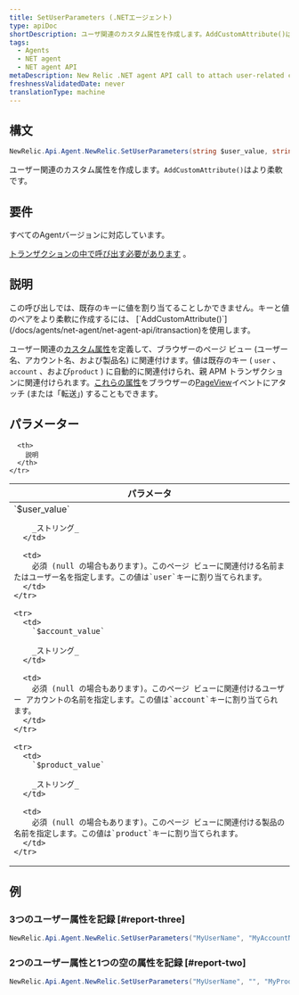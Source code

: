```yaml
---
title: SetUserParameters (.NETエージェント)
type: apiDoc
shortDescription: ユーザ関連のカスタム属性を作成します。AddCustomAttribute()はより柔軟性があります。
tags:
  - Agents
  - NET agent
  - NET agent API
metaDescription: New Relic .NET agent API call to attach user-related custom attributes to APM and browser events.
freshnessValidatedDate: never
translationType: machine
---
```


## 構文

```cs
NewRelic.Api.Agent.NewRelic.SetUserParameters(string $user_value, string $account_value, string $product_value)
```

ユーザー関連のカスタム属性を作成します。`AddCustomAttribute()`はより柔軟です。

## 要件

すべてのAgentバージョンに対応しています。

[トランザクションの中で呼び出す必要があります](/docs/accounts-partnerships/education/getting-started-new-relic/glossary#transaction) 。

## 説明

<Callout variant="tip">
  この呼び出しでは、既存のキーに値を割り当てることしかできません。キーと値のペアをより柔軟に作成するには、 [`AddCustomAttribute()`](/docs/agents/net-agent/net-agent-api/itransaction)を使用します。
</Callout>

ユーザー関連の[カスタム属性](/docs/agents/manage-apm-agents/agent-metrics/agent-attributes)を定義して、ブラウザーのページ ビュー (ユーザー名、アカウント名、および製品名) に関連付けます。値は既存のキー ( `user` 、 `account` 、および`product` ) に自動的に関連付けられ、親 APM トランザクションに関連付けられます。[これらの属性](/docs/insights/new-relic-insights/decorating-events/insights-custom-attributes#forwarding-attributes)をブラウザーの[PageView](/docs/agents/manage-apm-agents/agent-metrics/agent-attributes#destinations)イベントにアタッチ (または「転送」) することもできます。

## パラメーター

<table>
  <thead>
    <tr>
      <th width="25%">
        パラメータ
      </th>

      <th>
        説明
      </th>
    </tr>
  </thead>

  <tbody>
    <tr>
      <td>
        `$user_value`

        _ストリング_
      </td>

      <td>
        必須 (null の場合もあります)。このページ ビューに関連付ける名前またはユーザー名を指定します。この値は`user`キーに割り当てられます。
      </td>
    </tr>

    <tr>
      <td>
        `$account_value`

        _ストリング_
      </td>

      <td>
        必須 (null の場合もあります)。このページ ビューに関連付けるユーザー アカウントの名前を指定します。この値は`account`キーに割り当てられます。
      </td>
    </tr>

    <tr>
      <td>
        `$product_value`

        _ストリング_
      </td>

      <td>
        必須 (null の場合もあります)。このページ ビューに関連付ける製品の名前を指定します。この値は`product`キーに割り当てられます。
      </td>
    </tr>
  </tbody>
</table>

## 例

### 3つのユーザー属性を記録 [#report-three]

```cs
NewRelic.Api.Agent.NewRelic.SetUserParameters("MyUserName", "MyAccountName", "MyProductName");
```

### 2つのユーザー属性と1つの空の属性を記録 [#report-two]

```cs
NewRelic.Api.Agent.NewRelic.SetUserParameters("MyUserName", "", "MyProductName");
```